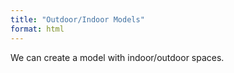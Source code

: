 ```yaml
---
title: "Outdoor/Indoor Models"
format: html
---
```


We can create a model with indoor/outdoor spaces. 